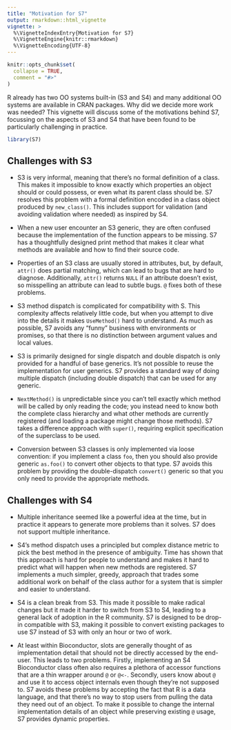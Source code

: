 ```yaml
---
title: "Motivation for S7"
output: rmarkdown::html_vignette
vignette: >
  %\VignetteIndexEntry{Motivation for S7}
  %\VignetteEngine{knitr::rmarkdown}
  %\VignetteEncoding{UTF-8}
---
```


```r
knitr::opts_chunk$set(
  collapse = TRUE,
  comment = "#>"
)
```

R already has two OO systems built-in (S3 and S4) and many additional OO systems are available in CRAN packages.
Why did we decide more work was needed?
This vignette will discuss some of the motivations behind S7, focussing on the aspects of S3 and S4 that have been found to be particularly challenging in practice.

```r
library(S7)
```

## Challenges with S3

-   S3 is very informal, meaning that there's no formal definition of a class.
    This makes it impossible to know exactly which properties an object should or could possess, or even what its parent class should be.
    S7 resolves this problem with a formal definition encoded in a class object produced by `new_class()`.
    This includes support for validation (and avoiding validation where needed) as inspired by S4.

-   When a new user encounter an S3 generic, they are often confused because the implementation of the function appears to be missing.
    S7 has a thoughtfully designed print method that makes it clear what methods are available and how to find their source code.

-   Properties of an S3 class are usually stored in attributes, but, by default, `attr()` does partial matching, which can lead to bugs that are hard to diagnose.
    Additionally, `attr()` returns `NULL` if an attribute doesn't exist, so misspelling an attribute can lead to subtle bugs.
    `@` fixes both of these problems.

-   S3 method dispatch is complicated for compatibility with S.
    This complexity affects relatively little code, but when you attempt to dive into the details it makes `UseMethod()` hard to understand.
    As much as possible, S7 avoids any "funny" business with environments or promises, so that there is no distinction between argument values and local values.

-   S3 is primarily designed for single dispatch and double dispatch is only provided for a handful of base generics.
    It's not possible to reuse the implementation for user generics.
    S7 provides a standard way of doing multiple dispatch (including double dispatch) that can be used for any generic.

-   `NextMethod()` is unpredictable since you can't tell exactly which method will be called by only reading the code; you instead need to know both the complete class hierarchy and what other methods are currently registered (and loading a package might change those methods).
    S7 takes a difference approach with `super()`, requiring explicit specification of the superclass to be used.

-   Conversion between S3 classes is only implemented via loose convention: if you implement a class `foo`, then you should also provide generic `as.foo()` to convert other objects to that type.
    S7 avoids this problem by providing the double-dispatch `convert()` generic so that you only need to provide the appropriate methods.

## Challenges with S4

-   Multiple inheritance seemed like a powerful idea at the time, but in practice it appears to generate more problems than it solves.
    S7 does not support multiple inheritance.

-   S4's method dispatch uses a principled but complex distance metric to pick the best method in the presence of ambiguity.
    Time has shown that this approach is hard for people to understand and makes it hard to predict what will happen when new methods are registered.
    S7 implements a much simpler, greedy, approach that trades some additional work on behalf of the class author for a system that is simpler and easier to understand.

-   S4 is a clean break from S3.
    This made it possible to make radical changes but it made it harder to switch from S3 to S4, leading to a general lack of adoption in the R community.
    S7 is designed to be drop-in compatible with S3, making it possible to convert existing packages to use S7 instead of S3 with only an hour or two of work.

<!-- -->

-   At least within Bioconductor, slots are generally thought of as implementation detail that should not be directly accessed by the end-user. This leads to two problems. Firstly, implementing an S4 Bioconductor class often also requires a plethora of accessor functions that are a thin wrapper around `@` or `@<-`. Secondly, users know about `@` and use it to access object internals even though they're not supposed to. S7 avoids these problems by accepting the fact that R is a data language, and that there's no way to stop users from pulling the data they need out of an object. To make it possible to change the internal implementation details of an object while preserving existing `@` usage, S7 provides dynamic properties.
